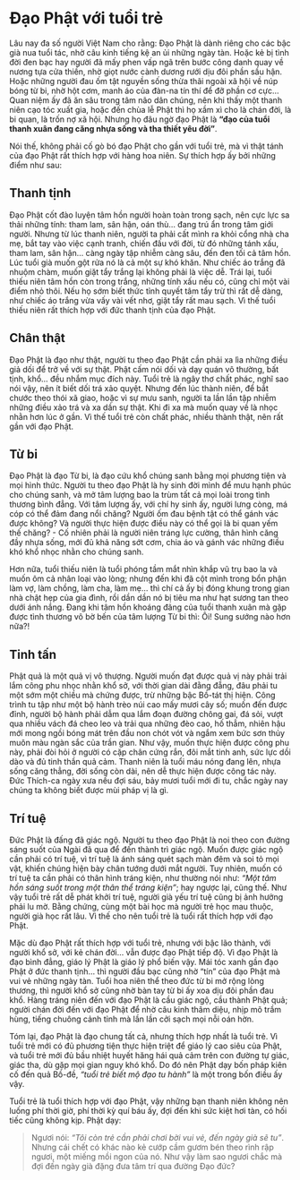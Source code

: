 # Đạo Phật với tuổi trẻ {- #dao-phat-voi-tuoi-tre}

Lâu nay đa số người Việt Nam cho rằng: Ðạo Phật là dành riêng cho các bậc già nua tuổi tác, nhờ câu kinh tiếng kệ an ủi những ngày tàn. Hoặc kẻ bị tình đời đen bạc hay người đã mấy phen vấp ngã trên bước công danh quay về nương tựa cửa thiền, nhờ giọt nước cành dương rưới dịu đôi phần sầu hận. Hoặc những người đau ốm tật nguyền sống thừa thãi ngoài xã hội về núp bóng từ bi, nhờ hột cơm, manh áo của đàn-na tín thí để đỡ phần cơ cực... Quan niệm ấy đã ăn sâu trong tâm não dân chúng, nên khi thấy một thanh niên cạo tóc xuất gia, hoặc đến chùa lễ Phật thì họ xầm xì cho là chán đời, là bi quan, là trốn nợ xã hội. Nhưng họ đâu ngờ đạo Phật là **"đạo của tuổi thanh xuân đang căng nhựa sống và tha thiết yêu đời"**.  
  
Nói thế, không phải cố gò bó đạo Phật cho gần với tuổi trẻ, mà vì thật tánh của đạo Phật rất thích hợp với hàng hoa niên. Sự thích hợp ấy bởi những điểm như sau:  
  
## Thanh tịnh {- #thanh-tinh}

Ðạo Phật cốt đào luyện tâm hồn người hoàn toàn trong sạch, nên cực lực sa thải những tính: tham lam, sân hận, oán thù... đang trú ẩn trong tâm giới người. Nhưng từ lúc thanh niên, người ta phải cất mình ra khỏi cổng nhà cha mẹ, bắt tay vào việc cạnh tranh, chiến đấu với đời, từ đó những tánh xấu, tham lam, sân hận... càng ngày tập nhiễm càng sâu, đến đen tối cả tâm hồn. Lúc tuổi già muốn gột rửa nó là cả một sự khó khăn. Như chiếc áo trắng đã nhuộm chàm, muốn giặt tẩy trắng lại không phải là việc dễ. Trái lại, tuổi thiếu niên tâm hồn còn trong trắng, những tính xấu nếu có, cũng chỉ một vài điểm nhỏ thôi. Nếu họ sớm biết thức tỉnh quyết tâm tẩy trừ thì rất dễ dàng, như chiếc áo trắng vừa vấy vài vết nhơ, giặt tẩy rất mau sạch. Vì thế tuổi thiếu niên rất thích hợp với đức thanh tịnh của đạo Phật.  
  
## Chân thật {- #chan-that}

Ðạo Phật là đạo như thật, người tu theo đạo Phật cần phải xa lìa những điều giả dối để trở về với sự thật. Phật cấm nói dối và dạy quán vô thường, bất tịnh, khổ... đều nhắm mục đích này. Tuổi trẻ là ngây thơ chất phác, nghĩ sao nói vậy, nên ít biết dối trá xảo quyệt. Nhưng đến lúc thành niên, để bắt chước theo thói xã giao, hoặc vì sự mưu sanh, người ta lần lần tập nhiễm những điều xảo trá và xa dần sự thật. Khi đi xa mà muốn quay về là nhọc nhằn hơn lúc ở gần. Vì thế tuổi trẻ còn chất phác, nhiều thành thật, nên rất gần với đạo Phật.  
  
## Từ bi {- #tu-bi}

Ðạo Phật là đạo Từ bi, là đạo cứu khổ chúng sanh bằng mọi phương tiện và mọi hình thức. Người tu theo đạo Phật là hy sinh đời mình để mưu hạnh phúc cho chúng sanh, và mở tâm lượng bao la trùm tất cả mọi loài trong tình thương bình đẳng. Với tâm lượng ấy, với chí hy sinh ấy, người lưng còng, má cóp có thể đảm đang nổi chăng? Người ốm đau bệnh tật có thể gánh vác được không? Và người thực hiện được điều này có thể gọi là bi quan yếm thế chăng? - Cố nhiên phải là người niên tráng lực cường, thân hình căng đầy nhựa sống, mới đủ khả năng sớt cơm, chia áo và gánh vác những điều khó khổ nhọc nhằn cho chúng sanh.  

Hơn nữa, tuổi thiếu niên là tuổi phóng tầm mắt nhìn khắp vũ trụ bao la và muốn ôm cả nhân loại vào lòng; nhưng đến khi đã cột mình trong bổn phận làm vợ, làm chồng, làm cha, làm mẹ... thì chí cả ấy bị đóng khung trong gian nhà chật hẹp của gia đình, rồi dần dần nó bị tiêu ma như hạt sương tan theo dưới ánh nắng. Ðang khi tâm hồn khoáng đãng của tuổi thanh xuân mà gặp được tình thương vô bờ bến của tâm lượng Từ bi thì: Ôi! Sung sướng nào hơn nữa?!  
  
## Tinh tấn {- #tinh-tan}

Phật quả là một quả vị vô thượng. Người muốn đạt được quả vị này phải trải lắm công phu nhọc nhằn khổ sở, với thời gian dài đằng đẵng, đâu phải tu một sớm một chiều mà chứng được, trừ những bậc Bồ-tát thị hiện. Công trình tu tập như một bộ hành trèo núi cao mấy mươi cây số; muốn đến được đỉnh, người bộ hành phải dẫm qua lắm đoạn đường chông gai, đá sỏi, vượt qua nhiều vách đá cheo leo và trải qua những đèo cao, hố thẳm, nhiên hậu mới mong ngồi bóng mát trên đầu non chót vót và ngắm xem bức sơn thủy muôn màu ngàn sắc của trần gian. Như vậy, muốn thực hiện được công phu này, phải đòi hỏi ở người có cặp chân cứng rắn, đôi mắt tinh anh, sức lực dồi dào và đủ tinh thần quả cảm. Thanh niên là tuổi máu nóng đang lên, nhựa sống căng thẳng, đời sống còn dài, nên dễ thực hiện được công tác này. Ðức Thích-ca ngày xưa nếu đợi sáu, bảy mươi tuổi mới đi tu, chắc ngày nay chúng ta không biết được mùi pháp vị là gì.  
  
## Trí tuệ {- #tri-tue}

Ðức Phật là đấng đã giác ngộ. Người tu theo đạo Phật là noi theo con đường sáng suốt của Ngài đã qua để đến thành trì giác ngộ. Muốn được giác ngộ cần phải có trí tuệ, vì trí tuệ là ánh sáng quét sạch màn đêm và soi tỏ mọi vật, khiến chúng hiện bày chân tướng dưới mắt người. Tuy nhiên, muốn có trí tuệ ta cần phải có thân hình tráng kiện, như thường nói như: *"Một tâm hồn sáng suốt trong một thân thể tráng kiện"*; hay ngược lại, cũng thế. Như vậy tuổi trẻ rất dễ phát khởi trí tuệ, người già yếu trí tuệ cũng bị ảnh hưởng phải lu mờ. Bằng chứng, cùng một bài học mà người trẻ học mau thuộc, người già học rất lâu. Vì thế cho nên tuổi trẻ là tuổi rất thích hợp với đạo Phật.  
  
Mặc dù đạo Phật rất thích hợp với tuổi trẻ, nhưng với bậc lão thành, với người khổ sở, với kẻ chán đời... vẫn được đạo Phật tiếp độ. Vì đạo Phật là đạo bình đẳng, giáo lý Phật là giáo lý phổ biến vậy. Mái tóc xanh gần đạo Phật ở đức thanh tịnh... thì người đầu bạc cũng nhờ "tín" của đạo Phật mà vui vẻ những ngày tàn. Tuổi hoa niên thể theo đức từ bi mở rộng lòng thương, thì người khổ sở cũng nhờ bàn tay từ bi ấy xoa dịu đôi phần đau khổ. Hàng tráng niên đến với đạo Phật là cầu giác ngộ, cầu thành Phật quả; người chán đời đến với đạo Phật để nhờ câu kinh thâm diệu, nhịp mõ trầm hùng, tiếng chuông cảnh tỉnh mà lần lần cởi sạch mọi nỗi oán hờn.  
  
Tóm lại, đạo Phật là đạo chung tất cả, nhưng thích hợp nhất là tuổi trẻ. Vì tuổi trẻ mới có đủ phương tiện thực hiện triệt để giáo lý cao siêu của Phật, và tuổi trẻ mới đủ bầu nhiệt huyết hăng hái quả cảm trên con đường tự giác, giác tha, dù gặp mọi gian nguy khó khổ. Do đó nên Phật dạy bốn pháp kiên cố đến quả Bồ-đề, *"tuổi trẻ biết mộ đạo tu hành"* là một trong bốn điều ấy vậy.  

Tuổi trẻ là tuổi thích hợp với đạo Phật, vậy những bạn thanh niên không nên luống phí thời giờ, phí thời kỳ quí báu ấy, đợi đến khi sức kiệt hơi tàn, có hối tiếc cũng không kịp. Phật dạy:  

> Ngươi nói: *"Tôi còn trẻ cần phải chơi bời vui vẻ, đến ngày già sẽ tu"*. Nhưng cái chết có khác nào kẻ cướp cầm gươm bén theo rình rập ngươi, một miếng mồi ngon của nó. Như vậy làm sao ngươi chắc mà đợi đến ngày già đặng đưa tâm trí qua đường Ðạo đức?  
